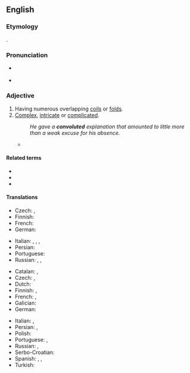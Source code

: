 ==English==

===Etymology===
{{suffix|convolute|d|lang=en}}.

===Pronunciation===
* {{a|US}} {{IPA|/ˈkɑːnvəˌluːtəd/|lang=en}}
* {{audio|en-us-convoluted.ogg|Audio (US)|lang=en}}

===Adjective===
{{en-adj}}

# Having numerous overlapping [[coils]] or [[folds]].
# [[complex|Complex]], [[intricate]] or [[complicated]].
#: ''He gave a '''convoluted''' explanation that amounted to little more than a weak excuse for his absence.''
#* {{quote-web|author=A. A. Dowd|title=''[[w:Mission: Impossible – Fallout|Fallout]]'' may be the Most Breathlessly Intense ''Mission: Impossible'' Adventure Yet|url=https://film.avclub.com/fallout-may-be-the-most-breathlessly-intense-mission-i-1827872096|archiveurl=https://web.archive.org/web/20180731040150/https://film.avclub.com/fallout-may-be-the-most-breathlessly-intense-mission-i-1827872096|archivedate=31 July 2018|work={{w|The A.V. Club}}|date=25 July 2018|passage=The plots of ''[[w:Mission: Impossible (film series)|Mission: Impossible]]'' movies tend to be '''convoluted''' but negligible, really only there to provide connective tissue between jaw-dropping set pieces.|lang=en}}

====Related terms====
* {{l|en|convolve}}
* {{l|en|convolute}}
* {{l|en|convolution}}

====Translations====
{{trans-top|having numerous overlapping coils}}
* Czech: {{t|cs|propletený}}, {{t|cs|zamotaný}}
* Finnish: {{t|fi|kierteinen}}
* French: {{t+|fr|convoluté}}
* German: {{t+|de|gewunden}}
{{trans-mid}}
* Italian: {{t+|it|convoluto}}, {{t+|it|accartocciato}}, {{t+|it|spiegazzato}}, {{t+|it|appallottolato}}
* Persian: {{t+|fa|پیچاپیچ|tr=pičâpič|sc=fa-Arab}}
* Portuguese: {{t+|pt|convoluto}}
* Russian: {{t+|ru|изви́листый}}, {{t+|ru|вито́й}}, {{t+|ru|кручёный}}
{{trans-bottom}}

{{trans-top|complex}}
* Catalan: {{t+|ca|complicat}}, {{t|ca|enrevessat}}
* Czech: {{t+|cs|složitý}}, {{t+|cs|komplikovaný}}
* Dutch: {{t-check|nl|[[nodeloos]] [[ingewikkeld]]}} {{attention|nl|2=was "[[nodeloos]] [[ingewikkeld]]" - assumed sum-of-parts; if an idiom, remove the wikilinks to the individual words. see [[User:Kephir/gadgets/xte#Translation_fixing]]}}
* Finnish: {{t+|fi|monimutkainen}}, {{t+|fi|mutkikas}}
* French: {{t+|fr|compliqué}}, {{t+|fr|alambiqué}}
* Galician: {{t|gl|complicado|m}}
* German: {{t+|de|verwickelt}}
{{trans-mid}}
* Italian: {{t+|it|tortuoso}}, {{t+|it|complicato}}
* Persian: {{t+|fa|پیچیده|tr=pičide|sc=fa-Arab}}, {{t|fa|در هم پیچیده|tr=dar ham pičide|sc=fa-Arab}}
* Polish: {{t+|pl|zawiły|m}}
* Portuguese: {{t+|pt|complicado}}, {{t|pt|enrolado}}
* Russian: {{t+|ru|запу́танный}}, {{t+|ru|сло́жный}}
* Serbo-Croatian: {{t|sh|замршен|m|tr=zamršen|sc=Cyrl}}
* Spanish: {{t+|es|complicado}}, {{t+|es|enrevesado}}, {{t+|es|enredado|m}}
* Turkish: {{t|tr|anlaşılması güç}}
{{trans-bottom}}